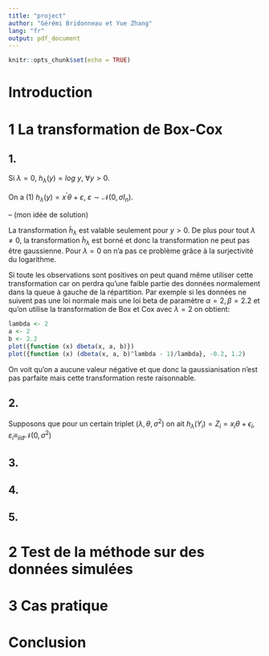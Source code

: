 ```yaml
---
title: "project"
author: "Gérémi Bridonneau et Yue Zhang"
lang: "fr"
output: pdf_document
---
```


```r
knitr::opts_chunk$set(echo = TRUE)
```

# Introduction


# 1 La transformation de Box-Cox

## 1.

Si $\lambda = 0$, $h_{\lambda}(y) = log\ y$, $\forall y>0$.

On a $(1)$ $h_{\lambda}(y) = x^{'} \theta + \varepsilon$, $\varepsilon \sim \mathcal{N}(0, \sigma I_n)$.

-- (mon idée de solution)

La transformation $\tilde h_\lambda$ est valable seulement pour $y > 0$. De plus pour tout $\lambda \neq 0$, la transformation $\tilde h_\lambda$ est borné et donc la transformation ne peut pas être gaussienne. Pour $\lambda = 0$ on n'a pas ce problème grâce à la surjectivité du logarithme.

Si toute les observations sont positives on peut quand même utiliser cette transformation car on perdra qu'une faible partie des données normalement dans la queue à gauche de la répartition. Par exemple si les données ne suivent pas une loi normale mais une loi beta de paramètre $\alpha=2,\beta=2.2$ et qu'on utilise la transformation de Box et Cox avec $\lambda=2$ on obtient:

```r
lambda <- 2
a <- 2
b <- 2.2
plot({function (x) dbeta(x, a, b)})
plot({function (x) (dbeta(x, a, b)^lambda - 1)/lambda}, -0.2, 1.2)
```
On voit qu'on a aucune valeur négative et que donc la gaussianisation n'est pas parfaite mais cette transformation reste raisonnable.

## 2.

Supposons que pour un certain triplet $(\lambda, \theta, \sigma^2)$ on ait $h_\lambda(Y_i) = Z_i = x_i \theta + \epsilon_i, \; \varepsilon_i\equiv_{iid}\mathcal{N}(0,\sigma^2)$

## 3.

## 4.

## 5.


# 2 Test de la méthode sur des données simulées



# 3 Cas pratique



# Conclusion

